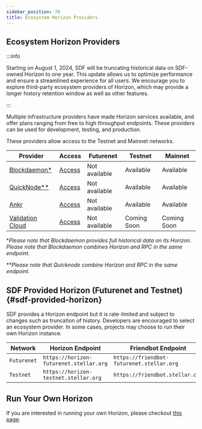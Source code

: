```yaml
---
sidebar_position: 70
title: Ecosystem Horizon Providers
---
```


## Ecosystem Horizon Providers

:::info

Starting on August 1, 2024, SDF will be truncating historical data on SDF-owned Horizon to one year. This update allows us to optimize performance and ensure a streamlined experience for all users. We encourage you to explore third-party ecosystem providers of Horizon, which may provide a longer history retention window as well as other features.

:::

Multiple infrastructure providers have made Horizon services available, and offer plans ranging from free to high throughput endpoints. These providers can be used for development, testing, and production.

These providers allow access to the Testnet and Mainnet networks.

| Provider                                                                           | Access                                              | Futurenet     | Testnet   | Mainnet     |
| ------------------------------------------------------------------------------------ | --------------------------------------------------- | ------------- | --------- | ----------- |
| [Blockdaemon\*](https://docs.blockdaemon.com/reference/supported-stellar-methods)    | [Access](https://www.blockdaemon.com/apply/soroban) | Not available | Available | Available   |
| [QuickNode\**](https://www.quicknode.com/docs/stellar)                               | [Access](https://www.quicknode.com/chains/stellar)  | Not available | Available | Available   |
| [Ankr](https://www.ankr.com/rpc/advanced-api/)                                       | [Access](https://www.ankr.com/rpc/advanced-api/)    | Not available | Available | Available   |
| [Validation Cloud](https://www.validationcloud.io/)                                  | [Access](https://www.validationcloud.io/)    | Not available | Coming Soon | Coming Soon   |

\*_Please note that Blockdaemon provides full historical data on its Horizon.
Please note that Blockdaemon combines Horizon and RPC in the same endpoint._

\**_Please note that Quicknode combine Horizon and RPC in the same endpoint._

## SDF Provided Horizon (Futurenet and Testnet) {#sdf-provided-horizon}

SDF provides a Horizon endpoint but it is rate-limited and subject to changes such as truncation of history. Developers are encouraged to select an ecosystem provider. In some cases, projects may choose to run their own Horizon instance.

| Network     | Horizon Endpoint                          | Friendbot Endpoint                        | Provider                      |
| ----------- | ------------------------------------- | ----------------------------------------- | ----------------------------- |
| `Futurenet` | `https://horizon-futurenet.stellar.org`   | `https://friendbot-futurenet.stellar.org` | [SDF](http://www.stellar.org) |
| `Testnet`   | `https://horizon-testnet.stellar.org` | `https://friendbot.stellar.org`           | [SDF](http://www.stellar.org) |

## Run Your Own Horizon

If you are interested in running your own Horizon, please checkout [this page](./admin-guide/overview.mdx).
